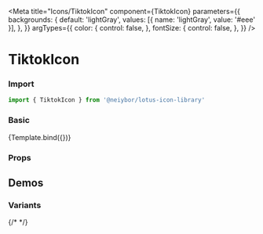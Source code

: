 
<Meta
  title="Icons/TiktokIcon"
  component={TiktokIcon}
  parameters={{
    backgrounds: {
      default: 'lightGray',
      values: [{ name: 'lightGray', value: '#eee' }],
    },
  }}
  argTypes={{
    color: {
      control: false,
    },
    fontSize: {
      control: false,
    },
  }}
/>


# TiktokIcon

<Description of={TiktokIcon} />

### Import

```ts
import { TiktokIcon } from '@neiybor/lotus-icon-library'
```

### Basic

<Canvas>
  <Story name="Simple">
    {Template.bind({})}
  </Story>
</Canvas>

### Props

<ArgsTable story="Simple" />

## Demos

### Variants

<Canvas>
  <Story name="Variants">
    <div style={{ display: 'flex', gap: 20 }}>
      {/* <TiktokIcon color="gold" fontSize="100px" /> */}
      <TiktokIcon />
    </div>
  </Story>
</Canvas>